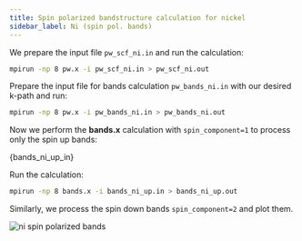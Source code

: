 ```yaml
---
title: Spin polarized bandstructure calculation for nickel
sidebar_label: Ni (spin pol. bands)
---
```


We prepare the input file `pw_scf_ni.in` and run the calculation:
```bash
mpirun -np 8 pw.x -i pw_scf_ni.in > pw_scf_ni.out
```

Prepare the input file for bands calculation `pw_bands_ni.in` with our desired
k-path and run:
```bash
mpirun -np 8 pw.x -i pw_bands_ni.in > pw_bands_ni.out
```

Now we perform the **bands.x** calculation with `spin_component=1` to process
only the spin up bands:


<CodeBlock className="language-bash" title="src/ni/bands_ni_up.in">{bands_ni_up_in}</CodeBlock>

Run the calculation:
```bash
mpirun -np 8 bands.x -i bands_ni_up.in > bands_ni_up.out
```
Similarly, we process the spin down bands `spin_component=2` and plot them.

![ni spin polarized bands](/img/ni-spin-bands.png)

